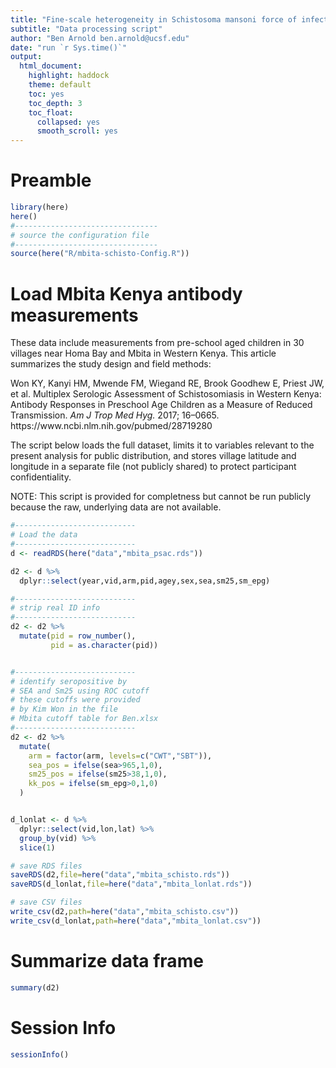 ```yaml
---
title: "Fine-scale heterogeneity in Schistosoma mansoni force of infection measured through antibody response"
subtitle: "Data processing script"
author: "Ben Arnold ben.arnold@ucsf.edu"
date: "run `r Sys.time()`"
output:
  html_document:
    highlight: haddock
    theme: default
    toc: yes
    toc_depth: 3
    toc_float:
      collapsed: yes
      smooth_scroll: yes
---
```



# Preamble
```r
library(here)
here()
#--------------------------------
# source the configuration file
#--------------------------------
source(here("R/mbita-schisto-Config.R"))
```



# Load Mbita Kenya antibody measurements

These data include measurements from pre-school aged children in 30 villages near Homa Bay and Mbita in Western Kenya. This article summarizes the study design and field methods:

Won KY, Kanyi HM, Mwende FM, Wiegand RE, Brook Goodhew E, Priest JW, et al. Multiplex Serologic Assessment of Schistosomiasis in Western Kenya: Antibody Responses in Preschool Age Children as a Measure of Reduced Transmission. _Am J Trop Med Hyg._ 2017; 16–0665. https://www.ncbi.nlm.nih.gov/pubmed/28719280

The script below loads the full dataset, limits it to variables relevant to the present analysis for public distribution, and stores village latitude and longitude in a separate file (not publicly shared) to protect participant confidentiality.

NOTE: This script is provided for completness but cannot be run publicly because the raw, underlying data are not available.

```r
#---------------------------
# Load the data
#---------------------------
d <- readRDS(here("data","mbita_psac.rds"))

d2 <- d %>%
  dplyr::select(year,vid,arm,pid,agey,sex,sea,sm25,sm_epg)

#---------------------------
# strip real ID info
#---------------------------
d2 <- d2 %>%
  mutate(pid = row_number(),
         pid = as.character(pid))


#---------------------------
# identify seropositive by
# SEA and Sm25 using ROC cutoff
# these cutoffs were provided
# by Kim Won in the file
# Mbita cutoff table for Ben.xlsx
#---------------------------
d2 <- d2 %>%
  mutate(
    arm = factor(arm, levels=c("CWT","SBT")),
    sea_pos = ifelse(sea>965,1,0),
    sm25_pos = ifelse(sm25>38,1,0),
    kk_pos = ifelse(sm_epg>0,1,0)
  )


d_lonlat <- d %>%
  dplyr::select(vid,lon,lat) %>%
  group_by(vid) %>%
  slice(1)

# save RDS files
saveRDS(d2,file=here("data","mbita_schisto.rds"))
saveRDS(d_lonlat,file=here("data","mbita_lonlat.rds"))

# save CSV files
write_csv(d2,path=here("data","mbita_schisto.csv"))
write_csv(d_lonlat,path=here("data","mbita_lonlat.csv"))
```

# Summarize data frame
```r
summary(d2)

```

# Session Info
```r
sessionInfo()
```

